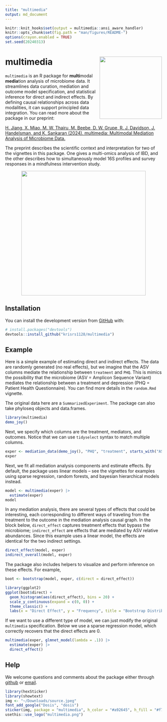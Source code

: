 ```yaml
---
title: "multimedia"
output: md_document
---
```


```r
knitr::knit_hooks$set(output = multimedia::ansi_aware_handler)
knitr::opts_chunk$set(fig.path = "man/figures/README-")
options(crayon.enabled = TRUE)
set.seed(20240313)
```

# multimedia <img src="man/figures/logo.png" align="right" width="200" alt=""/>

`multimedia` is an R package for **multi**modal **media**tion analysis of
microbiome data. It streamlines data curation, mediation and outcome model
specification, and statistical inference for direct and indirect effects. By
defining causal relationships across data modalities, it can support principled
data integration. You can read more about the package in our preprint:

[H. Jiang, X. Miao, M. W. Thairu, M. Beebe, D. W. Grupe, R. J. Davidson, J. Handelsman, and K. Sankaran (2024). multimedia: Multimodal Mediation Analysis of Microbiome Data.](https://www.biorxiv.org/content/10.1101/2024.03.27.587024v1)

The preprint describes the scientific context and interpretation for two of the
vignettes in this package. One gives a multi-omics analysis of IBD, and the
other describes how to simultaneously model 16S profiles and survey responses in
a mindfulness intervention study.

<center>
  <img src="man/figures/overview_figure-extended.png" width=400/>
</center>

## Installation

You can install the development version from
[GitHub](https://github.com/krisrs1128/multimedia) with:

``` r
# install.packages("devtools")
devtools::install_github("krisrs1128/multimedia")
```

## Example

Here is a simple example of estimating direct and indirect effects. 
The data are randomly generated (no real effects), but we imagine that
the ASV columns mediate the relationship between `treatment` and `PHQ`.  This is
mimics the possibility that the microbiome (ASV = Amplicon Sequence Variant)
mediates the relationship between a treatment and depression (PHQ = Patient
Health Questionnaire). You can find more details in the `random.Rmd` vignette.

The original data here are a `SummarizedExperiment`. The package can also take
phyloseq objects and data.frames.

```r
library(multimedia)
demo_joy()
```

Next, we specify which columns are the treatment, mediators, and outcomes.
Notice that we can use `tidyselect` syntax to match multiple columns.

```r
exper <- mediation_data(demo_joy(), "PHQ", "treatment", starts_with("ASV"))
exper
```

Next, we fit all mediation analysis components and estimate effects. By default,
the package uses linear models -- see the vignettes for examples using sparse
regression, random forests, and bayesian hierarchical models instead.

```r
model <- multimedia(exper) |>
  estimate(exper)
model
```

In any mediation analysis, there are several types of effects that could be
interesting, each corresponding to different ways of traveling from the
treatment to the outcome in the mediation analysis causal graph. In the block
below, `direct_effect` captures treatment effects that bypass the microbiome;
`indirect_effect` are effects that are mediated by ASV relative abundances.
Since this example uses a linear model, the effects are identical for the two
indirect settings.

```r
direct_effect(model, exper)
indirect_overall(model, exper)
```

The package also includes helpers to visualize and perform inference on these
effects. For example, 

```r
boot <- bootstrap(model, exper, c(direct = direct_effect))

library(ggplot2)
ggplot(boot$direct) +
  geom_histogram(aes(direct_effect), bins = 20) +
  scale_y_continuous(expand = c(0, 0)) +
  theme_classic() +
  labs(x = "Direct Effect", y = "Frequency", title = "Bootstrap Distribution")
```

If we want to use a different type of model, we can just modify the original
`multimedia` specification. Below we use a sparse regression model, which
correctly recovers that the direct effects are 0.

```r
multimedia(exper, glmnet_model(lambda = .1)) |>
  estimate(exper) |>
  direct_effect()
```

## Help

We welcome questions and comments about the package either through
[github](https://github.com/krisrs1128/multimedia/issues) or [email](mailto:ksankaran@wisc.edu).

```r
library(hexSticker)
library(showtext)
img <- "~/Downloads/source.jpeg"
font_add_google("Dosis", "dosis")
sticker(img, package = "multimedia", h_color = "#a92645", h_fill = "#f7f7f7", p_size = 35, p_y = 1.4, s_x = 1, s_y = .75, s_width = .47, p_color = "#0c0c0c", dpi = 500, p_family = "dosis")
usethis::use_logo("multimedia.png")
```
